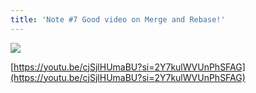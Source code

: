 ```yaml
---
title: 'Note #7 Good video on Merge and Rebase!'
---
```

![](/assets/images/posts/note-7-good-video-on-merge-and-rebase/1000045205.png)

[https://youtu.be/cjSjlHUmaBU?si=2Y7kulWVUnPhSFAG](https://youtu.be/cjSjlHUmaBU?si=2Y7kulWVUnPhSFAG)
